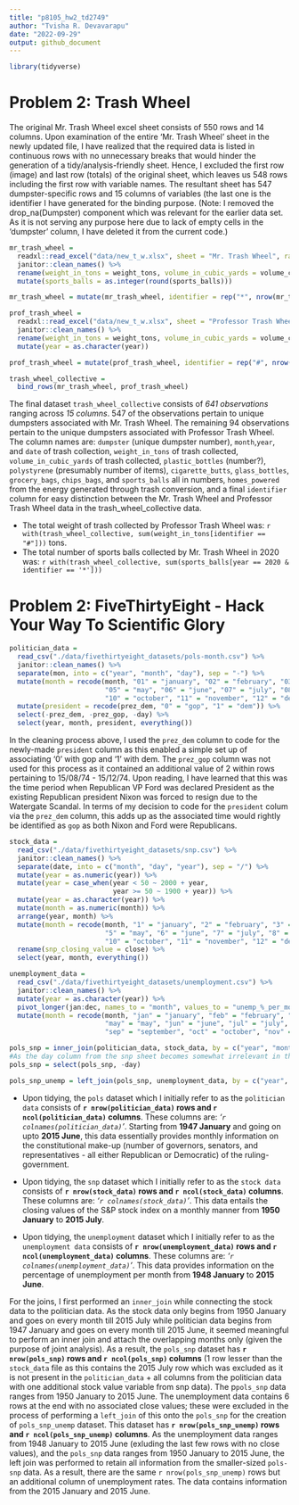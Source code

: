 ```yaml
---
title: "p8105_hw2_td2749"
author: "Tvisha R. Devavarapu"
date: "2022-09-29"
output: github_document
---
```


```r
library(tidyverse)
```

# Problem 2: Trash Wheel
The original Mr. Trash Wheel excel sheet consists of 550 rows and 14 columns. Upon examination of the entire 'Mr. Trash Wheel' sheet in the newly updated file, I have realized that the required data is listed in continuous rows with no unnecessary breaks that would hinder the generation of a tidy/analysis-friendly sheet. Hence, I excluded the first row (image) and last row (totals) of the original sheet, which leaves us 548 rows including the first row with variable names. The resultant sheet has 547 dumpster-specific rows and 15 columns of variables (the last one is the identifier I have generated for the binding purpose. (Note: I removed the drop_na(Dumpster) component which was relevant for the earlier data set. As it is not serving any purpose here due to lack of empty cells in the 'dumpster' column, I have deleted it from the current code.)

```r
mr_trash_wheel = 
  readxl::read_excel("data/new_t_w.xlsx", sheet = "Mr. Trash Wheel", range = "A2:N549") %>%
  janitor::clean_names() %>%
  rename(weight_in_tons = weight_tons, volume_in_cubic_yards = volume_cubic_yards) %>%
  mutate(sports_balls = as.integer(round(sports_balls)))

mr_trash_wheel = mutate(mr_trash_wheel, identifier = rep("*", nrow(mr_trash_wheel)))
```

```r
prof_trash_wheel = 
  readxl::read_excel("data/new_t_w.xlsx", sheet = "Professor Trash Wheel", range = "A2:M96") %>%
  janitor::clean_names() %>%
  rename(weight_in_tons = weight_tons, volume_in_cubic_yards = volume_cubic_yards) %>%
  mutate(year = as.character(year))

prof_trash_wheel = mutate(prof_trash_wheel, identifier = rep("#", nrow(prof_trash_wheel)))

```

```r
trash_wheel_collective = 
  bind_rows(mr_trash_wheel, prof_trash_wheel)
```

The final dataset `trash_wheel_collective` consists of *641 observations* ranging across *15 columns*. 547 of the observations pertain to unique dumpsters associated with Mr. Trash Wheel. The remaining 94 observations pertain to the unique dumpsters associated with Professor Trash Wheel. The column names are: `dumpster` (unique dumpster number), `month`,`year`, and `date` of trash collection, `weight_in_tons` of trash collected, `volume_in_cubic_yards` of trash collected, `plastic_bottles` (number?), `polystyrene` (presumably number of items), `cigarette_butts`, `glass_bottles`, `grocery_bags`, `chips_bags`, and `sports_balls` all in numbers, `homes_powered` from the energy generated through trash conversion, and a final `identifier` column for easy distinction between the Mr. Trash Wheel and Professor Trash Wheel data in the trash_wheel_collective data.

* The total weight of trash collected by Professor Trash Wheel was: `r with(trash_wheel_collective, sum(weight_in_tons[identifier == "#"]))` tons. 
* The total number of sports balls collected by Mr. Trash Wheel in 2020 was: `r with(trash_wheel_collective, sum(sports_balls[year == 2020 & identifier == '*']))`


# Problem 2: FiveThirtyEight - Hack Your Way To Scientific Glory

```r
politician_data = 
  read_csv("./data/fivethirtyeight_datasets/pols-month.csv") %>%
  janitor::clean_names() %>%
  separate(mon, into = c("year", "month", "day"), sep = "-") %>%
  mutate(month = recode(month, "01" = "january", "02" = "february", "03" = "march", "04" = "april", 
                        "05" = "may", "06" = "june", "07" = "july", "08" = "august", "09" = "september",
                        "10" = "october", "11" = "november", "12" = "december")) %>%
  mutate(president = recode(prez_dem, "0" = "gop", "1" = "dem")) %>%
  select(-prez_dem, -prez_gop, -day) %>%
  select(year, month, president, everything())
```
In the cleaning process above, I used the `prez_dem` column to code for the newly-made `president` column as this enabled a simple set up of associating '0' with gop and '1' with dem. The `prez_gop` column was not used for this process as it contained an additional value of 2 within rows pertaining to 15/08/74 - 15/12/74. Upon reading, I have learned that this was the time period when Republican VP Ford was declared President as the existing Republican president Nixon was forced to resign due to the Watergate Scandal. In terms of my decision to code for the `president` colum via the `prez_dem` column, this adds up as the associated time would rightly be identified as `gop` as both Nixon and Ford were Republicans.


```r
stock_data =
  read_csv("./data/fivethirtyeight_datasets/snp.csv") %>%
  janitor::clean_names() %>%
  separate(date, into = c("month", "day", "year"), sep = "/") %>%
  mutate(year = as.numeric(year)) %>%
  mutate(year = case_when(year < 50 ~ 2000 + year,
                          year >= 50 ~ 1900 + year)) %>%
  mutate(year = as.character(year)) %>%
  mutate(month = as.numeric(month)) %>%
  arrange(year, month) %>%
  mutate(month = recode(month, "1" = "january", "2" = "february", "3" = "march", "4" = "april", 
                        "5" = "may", "6" = "june", "7" = "july", "8" = "august", "9" = "september",
                        "10" = "october", "11" = "november", "12" = "december")) %>%
  rename(snp_closing_value = close) %>%
  select(year, month, everything())
```

```r
unemployment_data = 
  read_csv("./data/fivethirtyeight_datasets/unemployment.csv") %>%
  janitor::clean_names() %>%
  mutate(year = as.character(year)) %>%
  pivot_longer(jan:dec, names_to = "month", values_to = "unemp_%_per_month") %>%
  mutate(month = recode(month, "jan" = "january", "feb" = "february", "mar" = "march", "apr" = "april", 
                        "may" = "may", "jun" = "june", "jul" = "july", "aug" = "august", 
                        "sep" = "september", "oct" = "october", "nov" = "november", "dec" = "december"))
```

```r
pols_snp = inner_join(politician_data, stock_data, by = c("year", "month"))
#As the day column from the snp sheet becomes somewhat irrelevant in the larger scheme of this situation, I will remove it: 
pols_snp = select(pols_snp, -day)
```

```r
pols_snp_unemp = left_join(pols_snp, unemployment_data, by = c("year", "month"))
```


* Upon tidying, the `pols` dataset which I initially refer to as the `politician data` consists of **`r nrow(politician_data)` rows and `r ncol(politician_data)` columns**. These columns are:  _'`r colnames(politician_data)`'_. Starting from **1947 January** and going on upto **2015 June**, this data essentially provides monthly information on the constitutional make-up (number of governors, senators, and representatives - all either Republican or Democratic) of the ruling-government.

* Upon tidying, the `snp` dataset which I initially refer to as the `stock data` consists of **`r nrow(stock_data)` rows and `r ncol(stock_data)` columns**. These columns are:  _'`r colnames(stock_data)`'_. This data entails the closing values of the S&P stock index on a monthly manner from **1950 January** to **2015 July**. 

* Upon tidying, the `unemployment` dataset which I initially refer to as the `unemployment data` consists of **`r nrow(unemployment_data)` rows and `r ncol(unemployment_data)` columns**. These columns are:  _'`r colnames(unemployment_data)`'_. This data provides information on the percentage of unemployment per month from **1948 January** to **2015 June**. 


For the joins, I first performed an `inner_join` while connecting the stock data to the politician data. As the stock data only begins from 1950 January and goes on every month till 2015 July while politician data begins from 1947 January and goes on every month till 2015 June, it seemed meaningful to perform an inner join and attach the overlapping months only (given the purpose of joint analysis). As a result, the `pols_snp` dataset has **`r nrow(pols_snp)` rows and `r ncol(pols_snp)` columns** (1 row lesser than the `stock_data` file as this contains the 2015 July row which was excluded as it is not present in the `politician_data` + all columns from the politician data with one additional stock value variable from snp data). The p`pols_snp` data ranges from 1950 January to 2015 June. 
The unemployment data contains 6 rows at the end with no associated close values; these were excluded in the process of performing a `left_join` of this onto the `pols_snp` for the creation of `pols_snp_unemp` dataset. This dataset has **`r nrow(pols_snp_unemp)` rows and `r ncol(pols_snp_unemp)` columns**. As the unemployment data ranges from 1948 January to 2015 June (exluding the last few rows with no close values), and the `pols_snp` data ranges from 1950 January to 2015 June, the left join was performed to retain all information from the smaller-sized `pols-snp` data. As a result, there are the same `r nrow(pols_snp_unemp)` rows but an additional column of unemployment rates. The data contains information from the 2015 January and 2015 June. 